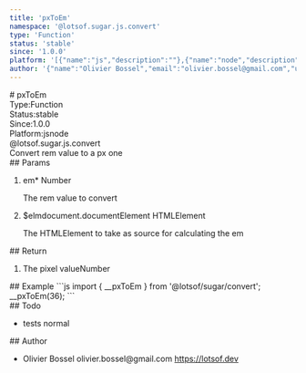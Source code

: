 ```yaml
---
title: 'pxToEm'
namespace: '@lotsof.sugar.js.convert'
type: 'Function'
status: 'stable'
since: '1.0.0'
platform: '[{"name":"js","description":""},{"name":"node","description":""}]'
author: '{"name":"Olivier Bossel","email":"olivier.bossel@gmail.com","url":"https://lotsof.dev"}'
---
```

<div class="docmap-mdx">
# pxToEm
<div class="_metas">
<div class="_type"><span class="_type-label">Type:</span><span class="_type-value">Function</span></div>
<div class="_status"><span class="_status-label">Status:</span><span class="_status-value -stable">stable</span></div>
<div class="_since"><span class="_since-label">Since:</span><span class="_since-value">1.0.0</span></div>
<div class="_platform"><span class="_platform-label">Platform:</span><span class="_platform-value -js">js</span><span class="_platform-value -node">node</span></div>
</div>
<div class="_namespace">@lotsof.sugar.js.convert</div>
<div class="_description">
Convert rem value to a px one
</div>
<div class="_params">
## Params
<ol class="_list">
<li class="_item">
<span class="_name">em<span class="_required">*</span></span><span class="_default"></span> <span class="_type">Number</span>
<p class="_description">The rem value to convert</p>
</li>
<li class="_item">
<span class="_name">$elm</span><span class="_default">document&period;documentElement</span> <span class="_type">HTMLElement</span>
<p class="_description">The HTMLElement to take as source for calculating the em</p>
</li>
</ol>
</div>
<div class="_return">
## Return
<ol class="_list">
<li class="_item">
<span class="_description">The pixel value</span><span class="_default"></span><span class="_type">Number</span>
</li>
</ol>
</div>
<div class="_examples">
## Example
```js
import { __pxToEm } from '@lotsof/sugar/convert';
__pxToEm(36);
```
</div>
<div class="_todo">
## Todo
<ul class="_list">
<li class="_item">
<span class="_description">tests</span>
<span class="_priority -normal">normal</span>
</li>
</ul>
</div>
<div class="_author">
## Author
<ul class="_list">
<li class="_item">
<span class="_name">Olivier Bossel</span>
<span class="_email">olivier.bossel@gmail.com</span>
<a href="https://lotsof.dev" target="_blank" class="_url">https://lotsof.dev</a>
</li>
</ul>
</div>
</div>